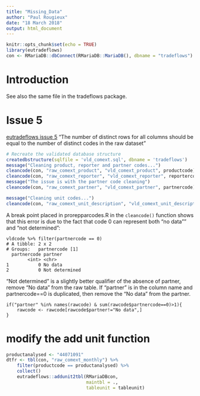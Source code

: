 ```yaml
---
title: "Missing_Data"
author: "Paul Rougieux"
date: "18 March 2018"
output: html_document
---
```


```r
knitr::opts_chunk$set(echo = TRUE)
library(eutradeflows)
con <- RMariaDB::dbConnect(RMariaDB::MariaDB(), dbname = "tradeflows")
```


# Introduction

See also the same file in the tradeflows package. 


# Issue 5 
[eutradeflows issue 5](https://github.com/stix-global/eutradeflows/issues/5)
"The number of distinct rows for all columns should be equal to the number of distinct codes in the raw dataset"


```r
# Recreate the validated database structure
createdbstructure(sqlfile = 'vld_comext.sql', dbname = 'tradeflows')
message("Cleaning product, reporter and partner codes...")
cleancode(con, "raw_comext_product", "vld_comext_product", productcode)
cleancode(con, "raw_comext_reporter", "vld_comext_reporter", reportercode)
message("The issue is with the partner code cleaning")
cleancode(con, "raw_comext_partner", "vld_comext_partner", partnercode)

message("Cleaning unit codes...")
cleancode(con, "raw_comext_unit_description", "vld_comext_unit_description", unitcode)
```

A break point placed in prorepparcodes.R in the `cleancode()` function
shows that this error is due to the fact that code 0 can represent both 
"no data"" and "not determined":
```
vldcode %>% filter(partnercode == 0)
# A tibble: 2 x 2
# Groups:   partnercode [1]
  partnercode partner       
        <int> <chr>         
1           0 No data       
2           0 Not determined
```
"Not determined" is a slightly better qualifier of the absence of partner,
remove "No data" from the raw table.
If "partner" is in the column name and partnercode==0 is duplicated, 
then remove the "No data" from the partner.
```
if("partner" %in% names(rawcode) & sum(rawcode$partnercode==0)>1){
    rawcode <- rawcode[rawcode$partner!="No data",]
}
```



# modify the add unit function

```r
productanalysed <- "44071091"
dtfr <- tbl(con, "raw_comext_monthly") %>%
    filter(productcode == productanalysed) %>%
    collect()
    eutradeflows::addunit2tbl(RMariaDBcon,
                              maintbl = .,
                              tableunit = tableunit)  
```

